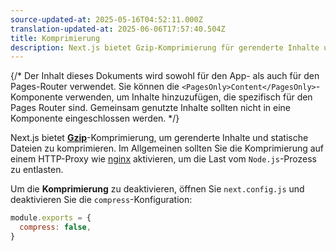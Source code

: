 ```yaml
---
source-updated-at: 2025-05-16T04:52:11.000Z
translation-updated-at: 2025-06-06T17:57:40.504Z
title: Komprimierung
description: Next.js bietet Gzip-Komprimierung für gerenderte Inhalte und statische Dateien, die nur mit dem Server-Target funktioniert. Erfahren Sie hier mehr darüber.
---
```


{/* Der Inhalt dieses Dokuments wird sowohl für den App- als auch für den Pages-Router verwendet. Sie können die `<PagesOnly>Content</PagesOnly>`-Komponente verwenden, um Inhalte hinzuzufügen, die spezifisch für den Pages Router sind. Gemeinsam genutzte Inhalte sollten nicht in eine Komponente eingeschlossen werden. */}

Next.js bietet [**Gzip**](https://tools.ietf.org/html/rfc6713#section-3)-Komprimierung, um gerenderte Inhalte und statische Dateien zu komprimieren. Im Allgemeinen sollten Sie die Komprimierung auf einem HTTP-Proxy wie [nginx](https://www.nginx.com/) aktivieren, um die Last vom `Node.js`-Prozess zu entlasten.

Um die **Komprimierung** zu deaktivieren, öffnen Sie `next.config.js` und deaktivieren Sie die `compress`-Konfiguration:

```js filename="next.config.js"
module.exports = {
  compress: false,
}
```